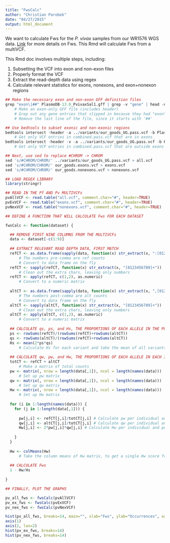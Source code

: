 ```yaml
---
title: "FwsCalc"
author: "Christian Parobek"
date: "04/27/2015"
output: html_document
---
```


We want to calculate Fws for the _P. vivax_ samples from our WR1576 WGS data. [Link](http://www.nature.com/nature/journal/v487/n7407/full/nature11174.html) for more details on Fws. This Rmd will calculate Fws from a multiVCF.

This Rmd doc involves multiple steps, including:

1. Subsetting the VCF into exon and non-exon files  
2. Properly format the VCF  
3. Extract the read-depth data using regex  
4. Calculate relevant statistics for exons, nonexons, and exon+nonexon regions

```r
## Make the necessary exon and non-exon GFF definition files
grep "exon\|##" PlasmoDB-13.0_PvivaxSal1.gff | grep -v "gene" | head -n -1 > PlasmoDB-13.0_PvivaxSal1_exons.gff
    # Make an exon-only GFF file (includes header)
    # Grep out any gene entries that slipped in because they had "exon" in their description
    # Remove the last line of the file, since it starts with '##' 

## Use bedtools to subset exonic and non-exonic regions 
bedtools intersect -header -a ../variants/our_goods_UG.pass.vcf -b PlasmoDB-13.0_PvivaxSal1_exons.gff > our_goods.exons.vcf
    # Get only VCF entries in combined.pass.vcf that are in exons
bedtools intersect -header -v -a ../variants/our_goods_UG.pass.vcf -b PlasmoDB-13.0_PvivaxSal1_exons.gff > our_goods.nonexons.vcf
    # Get only VCF entries in combined.pass.vcf that are outside exons

## Next, use sed to replace #CHROM -> CHROM
sed 's/#CHROM/CHROM/' ../variants/our_goods_UG.pass.vcf > all.vcf
sed 's/#CHROM/CHROM/' our_goods.exons.vcf > exons.vcf
sed 's/#CHROM/CHROM/' our_goods.nonexons.vcf > nonexons.vcf
```

```r
## LOAD REGEX LIBRARY
library(stringr)

## READ IN THE Pf AND Pv MULTIVCFs
pvAllVCF <- read.table("all.vcf", comment.char="#", header=TRUE)
pvExVCF <- read.table("exons.vcf", comment.char="#", header=TRUE)
pvNexVCF <- read.table("nonexons.vcf", comment.char="#", header=TRUE)

## DEFINE A FUNCTION THAT WILL CALCULATE Fws FOR EACH DATASET

fwsCalc <- function(dataset) {

  ## REMOVE FIRST NINE COLUMNS FROM THE MULTIVCFs
  data <- dataset[-c(1:9)]
  
  ## EXTRACT RELEVANT READ DEPTH DATA, FIRST MATCH
  refCT <- as.data.frame(sapply(data, function(x) str_extract(x, ":[0123456789]+,")))
      # The numbers pre-comma are ref counts
      # Convert to data frame on the fly
  refCT <- sapply(refCT, function(x) str_extract(x, "[0123456789]+"))
      # Clean out the extra chars, leaving only numbers
  refCT <- apply(refCT, c(1,2), as.numeric)
      # Convert to a numeric matrix
  
  altCT <- as.data.frame(sapply(data, function(x) str_extract(x, ",[0123456789]+:")))
      # The numbers post-comma are alt counts
      # Convert to data frame on the fly
  altCT <- sapply(altCT, function(x) str_extract(x, "[0123456789]+"))
      # Clean out the extra chars, leaving only numbers
  altCT <- apply(altCT, c(1,2), as.numeric)
      # Convert to a numeric matrix
  
  ## CALCULATE qs, ps, and Hs, THE PROPORTIONS OF EACH ALLELE IN THE POPULATION
  ps <- rowSums(refCT)/(rowSums(refCT)+rowSums(altCT))
  qs <- rowSums(altCT)/(rowSums(refCT)+rowSums(altCT))
  Hs <- mean(2*ps*qs)
      # Calculate Hs for each variant and take the mean of all variants
  
  ## CALCULATE qw, pw, and Hw, THE PROPORTIONS OF EACH ALLELE IN EACH INDIVIDUAL
  totCT <- refCT + altCT
      # Make a matrix of total counts
  pw <- matrix(, nrow = length(data[,1]), ncol = length(names(data)))
      # Set up pw matrix
  qw <- matrix(, nrow = length(data[,1]), ncol = length(names(data)))
      # Set up qw matrix
  Hw <- matrix(, nrow = length(data[,1]), ncol = length(names(data)))
      # Set up Hw matrix
  
  for (i in 1:length(names(data))) {
    for (j in 1:length(data[,1])) {
      
      pw[j,i] <- refCT[j,i]/totCT[j,i] # Calculate pw per individual and per allele
      qw[j,i] <- altCT[j,i]/totCT[j,i] # Calculate qw per individual and per allele
      Hw[j,i] <- 2*pw[j,i]*qw[j,i] # Calculate Hw per individual and per allele
      
    }
  }
  
  Hw <- colMeans(Hw)
      # Take the column means of Hw matrix, to get a single Hw score for each sample
  
  ## CALCULATE Fws
  1 - Hw/Hs
  
}

## FINALLY, PLOT THE GRAPHS

pv_all_fws <- fwsCalc(pvAllVCF)
pv_ex_fws <- fwsCalc(pvExVCF)
pv_nex_fws <- fwsCalc(pvNexVCF)

hist(pv_all_fws, breaks=14, main="", xlab="Fws", ylab="Occurrences", axes=FALSE, xlim=c(0.2,1))
axis(1)
axis(2, las=2)
hist(pv_ex_fws, breaks=14)
hist(pv_nex_fws, breaks=14)

```

